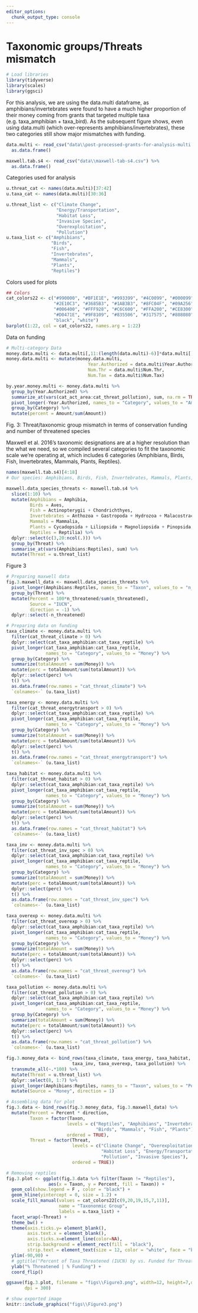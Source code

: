```yaml
---
editor_options: 
  chunk_output_type: console
---
```


# Taxonomic groups/Threats mismatch

```r
# Load libraries
library(tidyverse)
library(scales)
library(ggsci)
```

For this analysis, we are using the data.multi dataframe, as amphibians/invertebrates were found to have a much higher proportion of their money coming from grants that targeted multiple taxa (e.g. taxa_amphibian + taxa_bird). As the subsequent figure shows, even using data.multi (which over-represents amphibians/invertebrates), these two categories still show major mismatches with funding.
```r
data.multi <- read_csv("data\\post-processed-grants-for-analysis-multi.csv") %>%
  as.data.frame()

maxwell.tab.s4 <- read_csv("data\\maxwell-tab-s4.csv") %>%
  as.data.frame()
```

Categories used for analysis
```r
u.threat_cat <- names(data.multi)[37:42]
u.taxa_cat <- names(data.multi)[30:36]

u.threat_list <- c("Climate Change", 
                   "Energy/Transportation",
                   "Habitat Loss",
                   "Invasive Species",
                   "Overexploitation",
                   "Pollution")
u.taxa_list <- c("Amphibians",
                 "Birds",
                 "Fish",
                 "Invertebrates",
                 "Mammals",
                 "Plants",
                 "Reptiles")

```

Colors used for plots
```r
## Colors
cat_colors22 <- c("#990000", "#BF1E1E", "#993399", "#4C0099", "#000099",
                  "#2E10C3", "#3685B3", "#1AB3B3", "#8FC04F", "#09A256", 
                  "#006400", "#FFF928", "#C6C600", "#FFA200", "#CE8300", 
                  "#D0471E", "#9F8109", "#835506", "#317575", "#808080",
                  "black", "white")
barplot(1:22, col = cat_colors22, names.arg = 1:22)
```

Data on funding
```r
# Multi-category Data
money.data.multi <- data.multi[,11:(length(data.multi)-6)]*data.multi[,7]
money.data.multi <- mutate(money.data.multi, 
                               Year.Authorized = data.multi$Year.Authorized,
                               Num.Thr = data.multi$Num.Thr,
                               Num.Tax = data.multi$Num.Tax)

by.year.money.multi <- money.data.multi %>%
  group_by(Year.Authorized) %>%
  summarize_at(vars(cat_act_area:cat_threat_pollution), sum, na.rm = TRUE) %>%
  pivot_longer(-Year.Authorized, names_to = "Category", values_to = "Amount") %>%
  group_by(Category) %>%
  mutate(percent = Amount/sum(Amount))
```

Fig. 3: Threat/taxonomic group mismatch in terms of conservation funding and number of threatened species

Maxwell et al. 2016's taxonomic designations are at a higher resolution than the what we need, so we compiled several categories to fit the taxonomic scale we're operating at, which includes 6 categories (Amphibians, Birds, Fish, Invertebrates, Mammals, Plants, Reptiles).
```r
names(maxwell.tab.s4)[4:18]
# Our species: Amphibians, Birds, Fish, Invertebrates, Mammals, Plants, Reptiles

maxwell.data_species_threats <- maxwell.tab.s4 %>%
  slice(1:10) %>%
  mutate(Amphibians = Amphibia,
         Birds = Aves,
         Fish = Actinopterygii + Chondrichthyes,
         Invertebrates = Anthozoa + Gastropoda + Hydrozoa + Malacostraca + Myxini,
         Mammals = Mammalia,
         Plants = Cycadopsida + Liliopsida + Magnoliopsida + Pinopsida,
         Reptiles = Reptilia) %>%
  dplyr::select(c(3,20:ncol(.))) %>% 
  group_by(Threat) %>%
  summarise_at(vars(Amphibians:Reptiles), sum) %>%
  mutate(Threat = u.threat_list)
```

Figure 3
```r
# Preparing maxwell data
fig.3.maxwell_data <- maxwell.data_species_threats %>%
  pivot_longer(Amphibians:Reptiles, names_to = "Taxon", values_to = "n_threatened") %>%
  group_by(Threat) %>%
  mutate(Percent = 100*n_threatened/sum(n_threatened),
         Source = "IUCN",
         direction = -1) %>%
  dplyr::select(-n_threatened)

# Preparing data on funding
taxa_climate <- money.data.multi %>%
  filter(cat_threat_climate > 0) %>%
  dplyr::select(cat_taxa_amphibian:cat_taxa_reptile) %>%
  pivot_longer(cat_taxa_amphibian:cat_taxa_reptile, 
               names_to = "Category", values_to = "Money") %>%
  group_by(Category) %>%
  summarize(totalAmount = sum(Money)) %>%
  mutate(perc = totalAmount/sum(totalAmount)) %>%
  dplyr::select(perc) %>%
  t() %>%
  as.data.frame(row.names = "cat_threat_climate") %>%
  `colnames<-` (u.taxa_list)

taxa_energy <- money.data.multi %>%
  filter(cat_threat_energytransport > 0) %>%
  dplyr::select(cat_taxa_amphibian:cat_taxa_reptile) %>%
  pivot_longer(cat_taxa_amphibian:cat_taxa_reptile, 
               names_to = "Category", values_to = "Money") %>%
  group_by(Category) %>%
  summarize(totalAmount = sum(Money)) %>%
  mutate(perc = totalAmount/sum(totalAmount)) %>%
  dplyr::select(perc) %>%
  t() %>%
  as.data.frame(row.names = "cat_threat_energytransport") %>%
  `colnames<-` (u.taxa_list)

taxa_habitat <- money.data.multi %>%
  filter(cat_threat_habitat > 0) %>%
  dplyr::select(cat_taxa_amphibian:cat_taxa_reptile) %>%
  pivot_longer(cat_taxa_amphibian:cat_taxa_reptile, 
               names_to = "Category", values_to = "Money") %>%
  group_by(Category) %>%
  summarize(totalAmount = sum(Money)) %>%
  mutate(perc = totalAmount/sum(totalAmount)) %>%
  dplyr::select(perc) %>%
  t() %>%
  as.data.frame(row.names = "cat_threat_habitat") %>%
  `colnames<-` (u.taxa_list)

taxa_inv <- money.data.multi %>%
  filter(cat_threat_inv_spec > 0) %>%
  dplyr::select(cat_taxa_amphibian:cat_taxa_reptile) %>%
  pivot_longer(cat_taxa_amphibian:cat_taxa_reptile, 
               names_to = "Category", values_to = "Money") %>%
  group_by(Category) %>%
  summarize(totalAmount = sum(Money)) %>%
  mutate(perc = totalAmount/sum(totalAmount)) %>%
  dplyr::select(perc) %>%
  t() %>%
  as.data.frame(row.names = "cat_threat_inv_spec") %>%
  `colnames<-` (u.taxa_list)

taxa_overexp <- money.data.multi %>%
  filter(cat_threat_overexp > 0) %>%
  dplyr::select(cat_taxa_amphibian:cat_taxa_reptile) %>%
  pivot_longer(cat_taxa_amphibian:cat_taxa_reptile, 
               names_to = "Category", values_to = "Money") %>%
  group_by(Category) %>%
  summarize(totalAmount = sum(Money)) %>%
  mutate(perc = totalAmount/sum(totalAmount)) %>%
  dplyr::select(perc) %>%
  t() %>%
  as.data.frame(row.names = "cat_threat_overexp") %>%
  `colnames<-` (u.taxa_list)

taxa_pollution <- money.data.multi %>%
  filter(cat_threat_pollution > 0) %>%
  dplyr::select(cat_taxa_amphibian:cat_taxa_reptile) %>%
  pivot_longer(cat_taxa_amphibian:cat_taxa_reptile, 
               names_to = "Category", values_to = "Money") %>%
  group_by(Category) %>%
  summarize(totalAmount = sum(Money)) %>%
  mutate(perc = totalAmount/sum(totalAmount)) %>%
  dplyr::select(perc) %>%
  t() %>%
  as.data.frame(row.names = "cat_threat_pollution") %>%
  `colnames<-` (u.taxa_list)

fig.3.money_data <- bind_rows(taxa_climate, taxa_energy, taxa_habitat, 
                         taxa_inv, taxa_overexp, taxa_pollution) %>%
  transmute_all(~.*100) %>%
  mutate(Threat = u.threat_list) %>%
  dplyr::select(8, 1:7) %>%
  pivot_longer(Amphibians:Reptiles, names_to = "Taxon", values_to = "Percent") %>%
  mutate(Source = "Money", direction = 1)

# Assembling data for plot
fig.3.data <- bind_rows(fig.3.money_data, fig.3.maxwell_data) %>%
  mutate(Percent = Percent * direction,
         Taxon = factor(Taxon, 
                       levels = c("Reptiles", "Amphibians", "Invertebrates", 
                                  "Birds", "Mammals", "Fish", "Plants"),
                       ordered = TRUE),
         Threat = factor(Threat,
                         levels = c("Climate Change", "Overexploitation",
                                    "Habitat Loss", "Energy/Transportation",
                                    "Pollution", "Invasive Species"),
                         ordered = TRUE))

# Removing reptiles
fig.3.plot <- ggplot(fig.3.data %>% filter(Taxon != "Reptiles"),
                aes(x = Taxon, y = Percent, fill = Taxon)) + 
  geom_col(show.legend = F , color = "black") +
  geom_hline(yintercept = 0, size = 1.2) +
  scale_fill_manual(values = cat_colors22[c(9,20,19,15,7,11)],
                    name = "Taxononmic Group",
                    labels = u.taxa_list) +
  facet_wrap(~Threat) +
  theme_bw() +
  theme(axis.ticks.y= element_blank(),
        axis.text.x = element_blank(),
        axis.ticks.x=element_line(color=NA),
        strip.background = element_rect(fill = "black"),
        strip.text = element_text(size = 12, color = "white", face = "bold")) +
  ylim(-90,90) +
  # ggtitle("Percent of Taxa Threatened (IUCN) by vs. Funded for Threats (multi)") +
  ylab("% Threatened | % Funding") +
  coord_flip()

ggsave(fig.3.plot, filename = "figs\\Figure3.png", width=12, height=7,device = png(), units="in",
       dpi = 300)

```

```r
# show exported image
knitr::include_graphics("figs\\Figure3.png")
```

